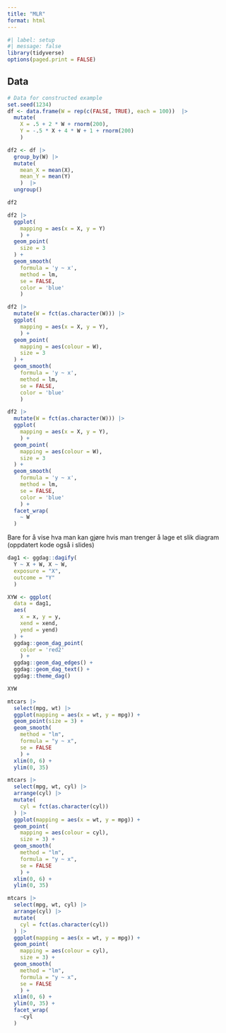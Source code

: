 ```yaml
---
title: "MLR"
format: html
---
```


```r
#| label: setup
#| message: false
library(tidyverse)
options(paged.print = FALSE)
```


## Data

```r
# Data for constructed example
set.seed(1234)
df <- data.frame(W = rep(c(FALSE, TRUE), each = 100))  |> 
  mutate(
    X = .5 + 2 * W + rnorm(200),
    Y = -.5 * X + 4 * W + 1 + rnorm(200)
    )
```

```r
df2 <- df |> 
  group_by(W) |> 
  mutate(
    mean_X = mean(X), 
    mean_Y = mean(Y)
    )  |> 
  ungroup()
```

```r
df2
```


```r
df2 |> 
  ggplot(
    mapping = aes(x = X, y = Y)
    ) +
  geom_point(
    size = 3
  ) +
  geom_smooth(
    formula = 'y ~ x',
    method = lm, 
    se = FALSE, 
    color = 'blue'
    )
```

```r
df2 |> 
  mutate(W = fct(as.character(W))) |> 
  ggplot(
    mapping = aes(x = X, y = Y),
    ) +
  geom_point(
    mapping = aes(colour = W),
    size = 3
  ) +
  geom_smooth(
    formula = 'y ~ x',
    method = lm, 
    se = FALSE, 
    color = 'blue'
    )
```

```r
df2 |> 
  mutate(W = fct(as.character(W))) |> 
  ggplot(
    mapping = aes(x = X, y = Y),
    ) +
  geom_point(
    mapping = aes(colour = W),
    size = 3
  ) +
  geom_smooth(
    formula = 'y ~ x',
    method = lm, 
    se = FALSE, 
    color = 'blue'
    ) +
  facet_wrap(
    ~ W
  )
```

Bare for å vise hva man kan gjøre hvis man trenger å lage et slik diagram (oppdatert kode også i slides)

```r
dag1 <- ggdag::dagify(
  Y ~ X + W, X ~ W,
  exposure = "X",
  outcome = "Y"
  )

XYW <- ggplot(
  data = dag1, 
  aes(
    x = x, y = y, 
    xend = xend, 
    yend = yend)
  ) +
  ggdag::geom_dag_point(
    color = 'red2'
    ) +
  ggdag::geom_dag_edges() +
  ggdag::geom_dag_text() +
  ggdag::theme_dag()

XYW
```


```r
mtcars |> 
  select(mpg, wt) |> 
  ggplot(mapping = aes(x = wt, y = mpg)) +
  geom_point(size = 3) + 
  geom_smooth(
    method = "lm", 
    formula = "y ~ x", 
    se = FALSE
    ) +
  xlim(0, 6) +
  ylim(0, 35)
```

```r
mtcars |> 
  select(mpg, wt, cyl) |> 
  arrange(cyl) |> 
  mutate(
    cyl = fct(as.character(cyl))
  ) |> 
  ggplot(mapping = aes(x = wt, y = mpg)) +
  geom_point(
    mapping = aes(colour = cyl),
    size = 3) + 
  geom_smooth(
    method = "lm", 
    formula = "y ~ x", 
    se = FALSE
    ) +
  xlim(0, 6) +
  ylim(0, 35)
```


```r
mtcars |> 
  select(mpg, wt, cyl) |> 
  arrange(cyl) |> 
  mutate(
    cyl = fct(as.character(cyl))
  ) |> 
  ggplot(mapping = aes(x = wt, y = mpg)) +
  geom_point(
    mapping = aes(colour = cyl),
    size = 3) + 
  geom_smooth(
    method = "lm", 
    formula = "y ~ x", 
    se = FALSE
    ) +
  xlim(0, 6) +
  ylim(0, 35) +
  facet_wrap(
    ~cyl
  )
```


